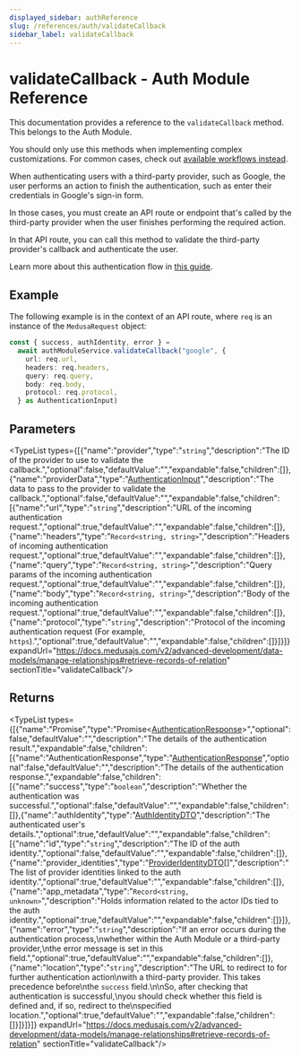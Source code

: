 ```yaml
---
displayed_sidebar: authReference
slug: /references/auth/validateCallback
sidebar_label: validateCallback
---
```



# validateCallback - Auth Module Reference

This documentation provides a reference to the `validateCallback` method. This belongs to the Auth Module.

<Note>

You should only use this methods when implementing complex customizations. For common cases, check out [available workflows instead](/medusa-workflows-reference).

</Note>

When authenticating users with a third-party provider, such as Google, the user performs an
action to finish the authentication, such as enter their credentials in Google's sign-in
form.

In those cases, you must create an API route or endpoint that's called by the third-party
provider when the user finishes performing the required action.

In that API route, you can call this method to validate the third-party provider's
callback and authenticate the user.

Learn more about this authentication flow in [this guide](https://docs.medusajs.com/experimental/auth/auth-flows#authentication-with-third-party-service).

## Example

The following example is in the context of an API route, where
`req` is an instance of the `MedusaRequest` object:

```ts
const { success, authIdentity, error } =
  await authModuleService.validateCallback("google", {
    url: req.url,
    headers: req.headers,
    query: req.query,
    body: req.body,
    protocol: req.protocol,
  } as AuthenticationInput)
```

## Parameters

<TypeList types={[{"name":"provider","type":"`string`","description":"The ID of the provider to use to validate the callback.","optional":false,"defaultValue":"","expandable":false,"children":[]},{"name":"providerData","type":"[AuthenticationInput](../../../interfaces/auth.AuthenticationInput/page.mdx)","description":"The data to pass to the provider to validate the callback.","optional":false,"defaultValue":"","expandable":false,"children":[{"name":"url","type":"`string`","description":"URL of the incoming authentication request.","optional":true,"defaultValue":"","expandable":false,"children":[]},{"name":"headers","type":"`Record<string, string>`","description":"Headers of incoming authentication request.","optional":true,"defaultValue":"","expandable":false,"children":[]},{"name":"query","type":"`Record<string, string>`","description":"Query params of the incoming authentication request.","optional":true,"defaultValue":"","expandable":false,"children":[]},{"name":"body","type":"`Record<string, string>`","description":"Body of the incoming authentication request.","optional":true,"defaultValue":"","expandable":false,"children":[]},{"name":"protocol","type":"`string`","description":"Protocol of the incoming authentication request (For example, `https`).","optional":true,"defaultValue":"","expandable":false,"children":[]}]}]} expandUrl="https://docs.medusajs.com/v2/advanced-development/data-models/manage-relationships#retrieve-records-of-relation" sectionTitle="validateCallback"/>

## Returns

<TypeList types={[{"name":"Promise","type":"Promise&#60;[AuthenticationResponse](../../../interfaces/auth.AuthenticationResponse/page.mdx)&#62;","optional":false,"defaultValue":"","description":"The details of the authentication result.","expandable":false,"children":[{"name":"AuthenticationResponse","type":"[AuthenticationResponse](../../../interfaces/auth.AuthenticationResponse/page.mdx)","optional":false,"defaultValue":"","description":"The details of the authentication response.","expandable":false,"children":[{"name":"success","type":"`boolean`","description":"Whether the authentication was successful.","optional":false,"defaultValue":"","expandable":false,"children":[]},{"name":"authIdentity","type":"[AuthIdentityDTO](../../../interfaces/auth.AuthIdentityDTO/page.mdx)","description":"The authenticated user's details.","optional":true,"defaultValue":"","expandable":false,"children":[{"name":"id","type":"`string`","description":"The ID of the auth identity.","optional":false,"defaultValue":"","expandable":false,"children":[]},{"name":"provider_identities","type":"[ProviderIdentityDTO](../../../interfaces/auth.ProviderIdentityDTO/page.mdx)[]","description":"The list of provider identities linked to the auth identity.","optional":true,"defaultValue":"","expandable":false,"children":[]},{"name":"app_metadata","type":"`Record<string, unknown>`","description":"Holds information related to the actor IDs tied to the auth identity.","optional":true,"defaultValue":"","expandable":false,"children":[]}]},{"name":"error","type":"`string`","description":"If an error occurs during the authentication process,\nwhether within the Auth Module or a third-party provider,\nthe error message is set in this field.","optional":true,"defaultValue":"","expandable":false,"children":[]},{"name":"location","type":"`string`","description":"The URL to redirect to for further authentication action\nwith a third-party provider. This takes precedence before\nthe `success` field.\n\nSo, after checking that authentication is successful,\nyou should check whether this field is defined and, if so, redirect to the\nspecified location.","optional":true,"defaultValue":"","expandable":false,"children":[]}]}]}]} expandUrl="https://docs.medusajs.com/v2/advanced-development/data-models/manage-relationships#retrieve-records-of-relation" sectionTitle="validateCallback"/>

